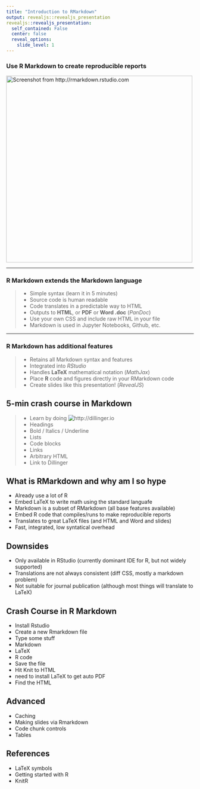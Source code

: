 ```yaml
---
title: "Introduction to RMarkdown"
output: revealjs::revealjs_presentation
revealjs::revealjs_presentation:
  self_contained: False
  center: false
  reveal_options:
    slide_level: 1
---
```


### Use R Markdown to create reproducible reports

<img src="Selection_052.png" alt="Screenshot from http://rmarkdown.rstudio.com" style="height: 500px;"/>

---

### R Markdown extends the Markdown language

>- Simple syntax (learn it in 5 minutes)
>- Source code is human readable
>- Code translates in a predictable way to HTML
>- Outputs to **HTML**, or **PDF** or **Word .doc** (*PanDoc*)
>- Use your own CSS and include raw HTML in your file
>- Markdown is used in Jupyter Notebooks, Github, etc.

---

### R Markdown has additional features

>- Retains all Markdown syntax and features
>- Integrated into *RStudio*
>- Handles **LaTeX** mathematical notation (*MathJax*)
>- Place **R** code and figures directly in your RMarkdown code
>- Create slides like this presentation! (*RevealJS*)

## 5-min crash course in **Markdown**

>- Learn by doing ![http://dillinger.io](http://dillinger.io/)
- Headings
- Bold / Italics / Underline
- Lists
- Code blocks
- Links
- Arbitrary HTML
- Link to Dillinger

## What is RMarkdown and why am I so hype

- Already use a lot of R
- Embed LaTeX to write math using the standard languafe
- Markdown is a subset of RMarkdown (all base features available)
- Embed R code that compiles/runs to make reproducible reports
- Translates to great LaTeX files (and HTML and Word and slides)
- Fast, integrated, low syntatical overhead

## Downsides

- Only available in RStudio (currently dominant IDE for R, but not widely supported)
- Translations are not always consistent (diff CSS, mostly a markdown problem)
- Not suitable for journal publication (although most things will translate to LaTeX)

## Crash Course in R Markdown

- Install Rstudio
- Create a new Rmarkdown file
- Type some stuff
- Markdown
- LaTeX
- R code
- Save the file
- Hit Knit to HTML
- need to install LaTeX to get auto PDF
- Find the HTML

## Advanced

- Caching
- Making slides via Rmarkdown
- Code chunk controls
- Tables

## References

- LaTeX symbols
- Getting started with R
- KnitR